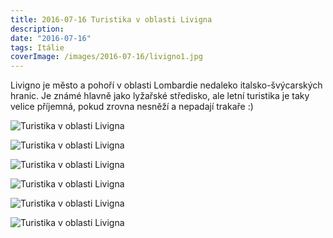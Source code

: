 ```yaml
---
title: 2016-07-16 Turistika v oblasti Livigna
description: 
date: "2016-07-16"
tags: Itálie
coverImage: /images/2016-07-16/livigno1.jpg
---
```


Livigno je město a pohoří v oblasti Lombardie nedaleko italsko-švýcarských hranic. Je známé hlavně jako lyžařské středisko, ale letní turistika je taky velice příjemná, pokud zrovna nesněží a nepadají trakaře :)


<Image
  src="/images/2016-07-16/livigno1.jpg"
  alt="Turistika v oblasti Livigna"
  width={1280}
  height={750}
  priority
  className="next-image"
/>

<Image
  src="/images/2016-07-16/livigno2.jpg"
  alt="Turistika v oblasti Livigna"
  width={1280}
  height={750}
  priority
  className="next-image"
/>

<Image
  src="/images/2016-07-16/livigno3.jpg"
  alt="Turistika v oblasti Livigna"
  width={1280}
  height={750}
  priority
  className="next-image"
/>

<Image
  src="/images/2016-07-16/livigno4.jpg"
  alt="Turistika v oblasti Livigna"
  width={1280}
  height={750}
  priority
  className="next-image"
/>

<Image
  src="/images/2016-07-16/livigno5.jpg"
  alt="Turistika v oblasti Livigna"
  width={1280}
  height={750}
  priority
  className="next-image"
/>

<div className="flex justify-center">
  <Image
    src="/images/2016-07-16/livigno6.jpg"
    alt="Turistika v oblasti Livigna"
    width={750}
    height={1080}
    priority
    className="next-image"
  />
</div>

